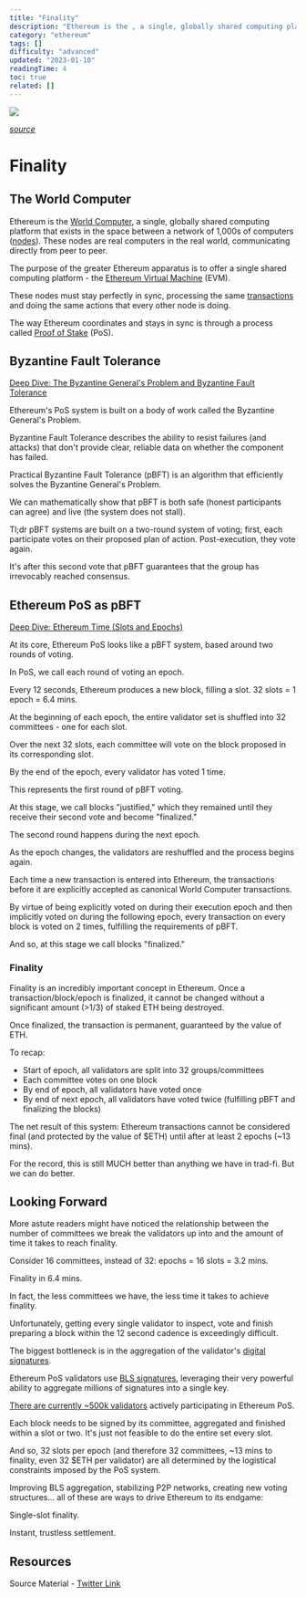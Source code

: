 ```yaml
---
title: "Finality"
description: "Ethereum is the , a single, globally shared computing platform that exists in the space between a network of 1,000s of computers ()."
category: "ethereum"
tags: []
difficulty: "advanced"
updated: "2023-01-10"
readingTime: 4
toc: true
related: []
---
```


![](/images/finality-banner.png)

[*source*](https://holon.investments/ethereum-check-in/)

# Finality

## The World Computer

Ethereum is the [World Computer](https://inevitableeth.com/home/ethereum/world-computer), a single, globally shared computing platform that exists in the space between a network of 1,000s of computers ([nodes](https://inevitableeth.com/home/ethereum/node)). These nodes are real computers in the real world, communicating directly from peer to peer. 

The purpose of the greater Ethereum apparatus is to offer a single shared computing platform - the [Ethereum Virtual Machine](https://inevitableeth.com/home/ethereum/evm) (EVM).

These nodes must stay perfectly in sync, processing the same [transactions](/ethereum/transaction) and doing the same actions that every other node is doing.

The way Ethereum coordinates and stays in sync is through a process called [Proof of Stake](/ethereum/pos) (PoS).

## Byzantine Fault Tolerance

[Deep Dive: The Byzantine General's Problem and Byzantine Fault Tolerance](/concepts/bft) 

Ethereum's PoS system is built on a body of work called the Byzantine General's Problem.

Byzantine Fault Tolerance describes the ability to resist failures (and attacks) that don't provide clear, reliable data on whether the component has failed.

Practical Byzantine Fault Tolerance (pBFT) is an algorithm that efficiently solves the Byzantine General's Problem.

We can mathematically show that pBFT is both safe (honest participants can agree) and live (the system does not stall).

Tl;dr pBFT systems are built on a two-round system of voting; first, each participate votes on their proposed plan of action. Post-execution, they vote again.

It's after this second vote that pBFT guarantees that the group has irrevocably reached consensus.

## Ethereum PoS as pBFT

[Deep Dive: Ethereum Time (Slots and Epochs)](/ethereum/time)

At its core, Ethereum PoS looks like a pBFT system, based around two rounds of voting.

In PoS, we call each round of voting an epoch.

Every 12 seconds, Ethereum produces a new block, filling a slot. 32 slots = 1 epoch = 6.4 mins.

At the beginning of each epoch, the entire validator set is shuffled into 32 committees - one for each slot.

Over the next 32 slots, each committee will vote on the block proposed in its corresponding slot.

By the end of the epoch, every validator has voted 1 time.

This represents the first round of pBFT voting.

At this stage, we call blocks "justified," which they remained until they receive their second vote and become "finalized."

The second round happens during the next epoch.

As the epoch changes, the validators are reshuffled and the process begins again.

Each time a new transaction is entered into Ethereum, the transactions before it are explicitly accepted as canonical World Computer transactions.

By virtue of being explicitly voted on during their execution epoch and then implicitly voted on during the following epoch, every transaction on every block is voted on 2 times, fulfilling the requirements of pBFT.

And so, at this stage we call blocks "finalized."

### Finality

Finality is an incredibly important concept in Ethereum. Once a transaction/block/epoch is finalized, it cannot be changed without a significant amount (>1/3) of staked ETH being destroyed.

Once finalized, the transaction is permanent, guaranteed by the value of ETH.

To recap:

*   Start of epoch, all validators are split into 32 groups/committees
*   Each committee votes on one block
*   By end of epoch, all validators have voted once
*   By end of next epoch, all validators have voted twice (fulfilling pBFT and finalizing the blocks)

The net result of this system: Ethereum transactions cannot be considered final (and protected by the value of $ETH) until after at least 2 epochs (~13 mins).

For the record, this is still MUCH better than anything we have in trad-fi. But we can do better.

## Looking Forward

More astute readers might have noticed the relationship between the number of committees we break the validators up into and the amount of time it takes to reach finality.

Consider 16 committees, instead of 32: epochs = 16 slots = 3.2 mins.

Finality in 6.4 mins.

In fact, the less committees we have, the less time it takes to achieve finality.

Unfortunately, getting every single validator to inspect, vote and finish preparing a block within the 12 second cadence is exceedingly difficult.

The biggest bottleneck is in the aggregation of the validator's [digital signatures](/concepts/digital-signatures).

Ethereum PoS validators use [BLS signatures](/concepts/bls-signatures), leveraging their very powerful ability to aggregate millions of signatures into a single key.

[There are currently ~500k validators](https://beaconcha.in/) actively participating in Ethereum PoS.

Each block needs to be signed by its committee, aggregated and finished within a slot or two. It's just not feasible to do the entire set every slot.

And so, 32 slots per epoch (and therefore 32 committees, ~13 mins to finality, even 32 $ETH per validator) are all determined by the logistical constraints imposed by the PoS system.

Improving BLS aggregation, stabilizing P2P networks, creating new voting structures... all of these are ways to drive Ethereum to its endgame:

Single-slot finality.

Instant, trustless settlement.

## Resources

Source Material - [Twitter Link](https://twitter.com/logarithmicrex/status/1612871567394082817)
